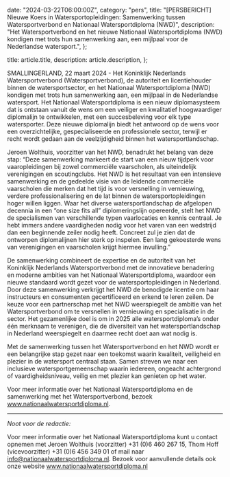 
  date: "2024-03-22T06:00:00Z",
  category: "pers",
  title:
    "[PERSBERICHT] Nieuwe Koers in Watersportopleidingen: Samenwerking tussen Watersportverbond en Nationaal Watersportdiploma (NWD)",
  description:
    "Het Watersportverbond en het nieuwe Nationaal Watersportdiploma (NWD) kondigen met trots hun samenwerking aan, een mijlpaal voor de Nederlandse watersport.",
};

  title: article.title,
  description: article.description,
};


SMALLINGERLAND, 22 maart 2024 - Het Koninklijk Nederlands Watersportverbond
(Watersportverbond), de autoriteit en licentiehouder binnen de watersportsector,
en het Nationaal Watersportdiploma (NWD) kondigen met trots hun samenwerking
aan, een mijlpaal in de Nederlandse watersport. Het Nationaal Watersportdiploma
is een nieuw diplomasysteem dat is ontstaan vanuit de wens om een veiliger en
kwalitatief hoogwaardiger diplomalijn te ontwikkelen, met een succesbeleving
voor elk type watersporter. Deze nieuwe diplomalijn biedt het antwoord op de
wens voor een overzichtelijke, gespecialiseerde en professionele sector, terwijl
er recht wordt gedaan aan de veelzijdigheid binnen het watersportlandschap.

Jeroen Wolthuis, voorzitter van het NWD, benadrukt het belang van deze stap:
“Deze samenwerking markeert de start van een nieuw tijdperk voor vaaropleidingen
bij zowel commerciële vaarscholen, als uiteindelijk verenigingen en
scoutingclubs. Het NWD is het resultaat van een intensieve samenwerking en de
gedeelde visie van de leidende commerciële vaarscholen die merken dat het tijd
is voor versnelling in vernieuwing, verdere professionalisering en de lat binnen
de watersportopleidingen hoger willen liggen. Waar het diverse
watersportlandschap de afgelopen decennia in een “one size fits all”
diplomeringslijn opereerde, stelt het NWD de specialismen van verschillende
typen vaarlocaties en kennis centraal. Je hebt immers andere vaardigheden nodig
voor het varen van een wedstrijd dan een beginnende zeiler nodig heeft. Concreet
zul je zien dat de ontworpen diplomalijnen hier sterk op inspelen. Een lang
gekoesterde wens van verenigingen en vaarscholen krijgt hiermee invulling.”

De samenwerking combineert de expertise en de autoriteit van het Koninklijk
Nederlands Watersportverbond met de innovatieve benadering en moderne ambities
van het Nationaal Watersportdiploma, waardoor een nieuwe standaard wordt gezet
voor de watersportopleidingen in Nederland. Door deze samenwerking verkrijgt het
NWD de benodigde licentie om haar instructeurs en consumenten gecertificeerd en
erkend te leren zeilen. De keuze voor een partnerschap met het NWD weerspiegelt
de ambitie van het Watersportverbond om te versnellen in vernieuwing en
specialisatie in de sector. Het gezamenlijke doel is om in 2025 alle
watersportdiploma’s onder één merknaam te verenigen, die de diversiteit van het
watersportlandschap in Nederland weerspiegelt en daarmee recht doet aan wat
nodig is.

Met de samenwerking tussen het Watersportverbond en het NWD wordt er een
belangrijke stap gezet naar een toekomst waarin kwaliteit, veiligheid en plezier
in de watersport centraal staan. Samen streven we naar een inclusieve
watersportgemeenschap waarin iedereen, ongeacht achtergrond of
vaardigheidsniveau, veilig en met plezier kan genieten op het water.

Voor meer informatie over het Nationaal Watersportdiploma en de samenwerking met
het Watersportverbond, bezoek www.nationaalwatersportdiploma.nl.

---

_Noot voor de redactie:_

Voor meer informatie over het Nationaal Watersportdiploma kunt u contact opnemen
met Jeroen Wolthuis (voorzitter) +31 (0)6 460 267 15, Thom Hoff (vicevoorzitter)
+31 (0)6 456 349 01 of mail naar info@nationaalwatersportdiploma.nl. Bezoek voor
aanvullende details ook onze website www.nationaalwatersportdiploma.nl
